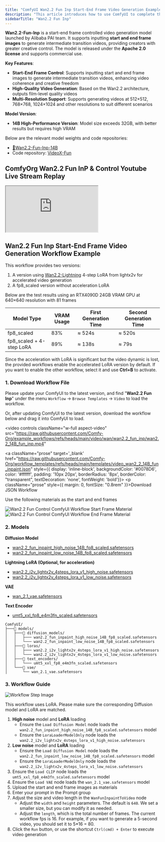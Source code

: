 ```yaml
---
title: "ComfyUI Wan2.2 Fun Inp Start-End Frame Video Generation Example"
description: "This article introduces how to use ComfyUI to complete the Wan2.2 Fun Inp start-end frame video generation example"
sidebarTitle: "Wan2.2 Fun Inp"
---
```



**Wan2.2-Fun-Inp** is a start-end frame controlled video generation model launched by Alibaba PAI team. It supports inputting **start and end frame images** to generate intermediate transition videos, providing creators with greater creative control. The model is released under the **Apache 2.0 license** and supports commercial use.

**Key Features**:
- **Start-End Frame Control**: Supports inputting start and end frame images to generate intermediate transition videos, enhancing video coherence and creative freedom
- **High-Quality Video Generation**: Based on the Wan2.2 architecture, outputs film-level quality videos
- **Multi-Resolution Support**: Supports generating videos at 512×512, 768×768, 1024×1024 and other resolutions to suit different scenarios

**Model Version**:
- **14B High-Performance Version**: Model size exceeds 32GB, with better results but requires high VRAM

Below are the relevant model weights and code repositories:

- [🤗Wan2.2-Fun-Inp-14B](https://huggingface.co/alibaba-pai/Wan2.2-Fun-A14B-InP)
- Code repository: [VideoX-Fun](https://github.com/aigc-apps/VideoX-Fun)

## ComfyOrg Wan2.2 Fun InP & Control Youtube Live Stream Replay

<iframe
  className="w-full aspect-video rounded-xl"
  src="https://www.youtube.com/embed/YcAerNYIvho?si=Zh8tzRwI_OTAFx3m"
  title="ComfyUI Selection Toolbox New Features"
  allow="accelerometer; clipboard-write; encrypted-media; gyroscope; picture-in-picture"
  allowFullScreen
></iframe>

## Wan2.2 Fun Inp Start-End Frame Video Generation Workflow Example

<UpdateReminder/>

This workflow provides two versions:
1. A version using [Wan2.2-Lightning](https://huggingface.co/lightx2v/Wan2.2-Lightning) 4-step LoRA from lightx2v for accelerated video generation
2. A fp8_scaled version without acceleration LoRA

Below are the test results using an RTX4090D 24GB VRAM GPU at 640×640 resolution with 81 frames

| Model Type               | VRAM Usage | First Generation Time | Second Generation Time |
| ------------------------ | ---------- | -------------------- | --------------------- |
| fp8_scaled               | 83%        | ≈ 524s               | ≈ 520s                |
| fp8_scaled + 4-step LoRA | 89%        | ≈ 138s               | ≈ 79s                 |

Since the acceleration with LoRA is significant but the video dynamic is lost,  the provided workflows enable the accelerated LoRA version by default. If you want to enable the other workflow, select it and use **Ctrl+B** to activate.

### 1. Download Workflow File

Please update your ComfyUI to the latest version, and find "**Wan2.2 Fun Inp**" under the menu `Workflow` -> `Browse Templates` -> `Video` to load the workflow.

Or, after updating ComfyUI to the latest version, download the workflow below and drag it into ComfyUI to load.

<video
  controls
  className="w-full aspect-video"
  src="https://raw.githubusercontent.com/Comfy-Org/example_workflows/refs/heads/main/video/wan/wan2.2_fun_inp/wan2.2_14B_fun_inp.mp4"
></video>

<a className="prose"  target='_blank'  href="https://raw.githubusercontent.com/Comfy-Org/workflow_templates/refs/heads/main/templates/video_wan2_2_14B_fun_inpaint.json" style={{ display: 'inline-block', backgroundColor: '#0078D6', color: '#ffffff', padding: '10px 20px', borderRadius: '8px', borderColor: "transparent", textDecoration: 'none', fontWeight: 'bold'}}>
    <p className="prose" style={{ margin: 0, fontSize: "0.8rem" }}>Download JSON Workflow</p>
</a>

Use the following materials as the start and end frames

![Wan2.2 Fun Control ComfyUI Workflow Start Frame Material](https://raw.githubusercontent.com/Comfy-Org/example_workflows/refs/heads/main/video/wan/wan2.2_fun_inp/start_image.png)
![Wan2.2 Fun Control ComfyUI Workflow End Frame Material](https://raw.githubusercontent.com/Comfy-Org/example_workflows/refs/heads/main/video/wan/wan2.2_fun_inp/end_image.png)

### 2. Models

**Diffusion Model**
- [wan2.2_fun_inpaint_high_noise_14B_fp8_scaled.safetensors](https://huggingface.co/Comfy-Org/Wan_2.2_ComfyUI_Repackaged/resolve/main/split_files/diffusion_models/wan2.2_fun_inpaint_high_noise_14B_fp8_scaled.safetensors)
- [wan2.2_fun_inpaint_low_noise_14B_fp8_scaled.safetensors](https://huggingface.co/Comfy-Org/Wan_2.2_ComfyUI_Repackaged/resolve/main/split_files/diffusion_models/wan2.2_fun_inpaint_low_noise_14B_fp8_scaled.safetensors)

**Lightning LoRA (Optional, for acceleration)**
- [wan2.2_i2v_lightx2v_4steps_lora_v1_high_noise.safetensors](https://huggingface.co/Comfy-Org/Wan_2.2_ComfyUI_Repackaged/resolve/main/split_files/loras/wan2.2_i2v_lightx2v_4steps_lora_v1_high_noise.safetensors)
- [wan2.2_i2v_lightx2v_4steps_lora_v1_low_noise.safetensors](https://huggingface.co/Comfy-Org/Wan_2.2_ComfyUI_Repackaged/resolve/main/split_files/loras/wan2.2_i2v_lightx2v_4steps_lora_v1_low_noise.safetensors)

**VAE**
- [wan_2.1_vae.safetensors](https://huggingface.co/Comfy-Org/Wan_2.2_ComfyUI_Repackaged/resolve/main/split_files/vae/wan_2.1_vae.safetensors)

**Text Encoder**   
- [umt5_xxl_fp8_e4m3fn_scaled.safetensors](https://huggingface.co/Comfy-Org/Wan_2.1_ComfyUI_repackaged/resolve/main/split_files/text_encoders/umt5_xxl_fp8_e4m3fn_scaled.safetensors)

```
ComfyUI/
├───📂 models/
│   ├───📂 diffusion_models/
│   │   ├─── wan2.2_fun_inpaint_high_noise_14B_fp8_scaled.safetensors
│   │   └─── wan2.2_fun_inpaint_low_noise_14B_fp8_scaled.safetensors
│   ├───📂 loras/
│   │   ├─── wan2.2_i2v_lightx2v_4steps_lora_v1_high_noise.safetensors
│   │   └─── wan2.2_i2v_lightx2v_4steps_lora_v1_low_noise.safetensors
│   ├───📂 text_encoders/
│   │   └─── umt5_xxl_fp8_e4m3fn_scaled.safetensors 
│   └───📂 vae/
│       └── wan_2.1_vae.safetensors
```

### 3. Workflow Guide

![Workflow Step Image](/images/tutorial/video/wan/wan2_2/wan_2.2_14b_fun_inp.jpg)

<Note>
  This workflow uses LoRA. Please make sure the corresponding Diffusion model and LoRA are matched.
</Note>

1. **High noise** model and **LoRA** loading
   - Ensure the `Load Diffusion Model` node loads the `wan2.2_fun_inpaint_high_noise_14B_fp8_scaled.safetensors` model
   - Ensure the `LoraLoaderModelOnly` node loads the `wan2.2_i2v_lightx2v_4steps_lora_v1_high_noise.safetensors`
2. **Low noise** model and **LoRA** loading
   - Ensure the `Load Diffusion Model` node loads the `wan2.2_fun_inpaint_low_noise_14B_fp8_scaled.safetensors` model
   - Ensure the `LoraLoaderModelOnly` node loads the `wan2.2_i2v_lightx2v_4steps_lora_v1_low_noise.safetensors`
3. Ensure the `Load CLIP` node loads the `umt5_xxl_fp8_e4m3fn_scaled.safetensors` model
4. Ensure the `Load VAE` node loads the `wan_2.1_vae.safetensors` model
5. Upload the start and end frame images as materials
6. Enter your prompt in the Prompt group
7. Adjust the size and video length in the `WanFunInpaintToVideo` node
    - Adjust the `width` and `height` parameters. The default is `640`. We set a smaller size, but you can modify it as needed.
    - Adjust the `length`, which is the total number of frames. The current workflow fps is 16. For example, if you want to generate a 5-second video, you should set it to 5*16 = 80.
8. Click the `Run` button, or use the shortcut `Ctrl(cmd) + Enter` to execute video generation
